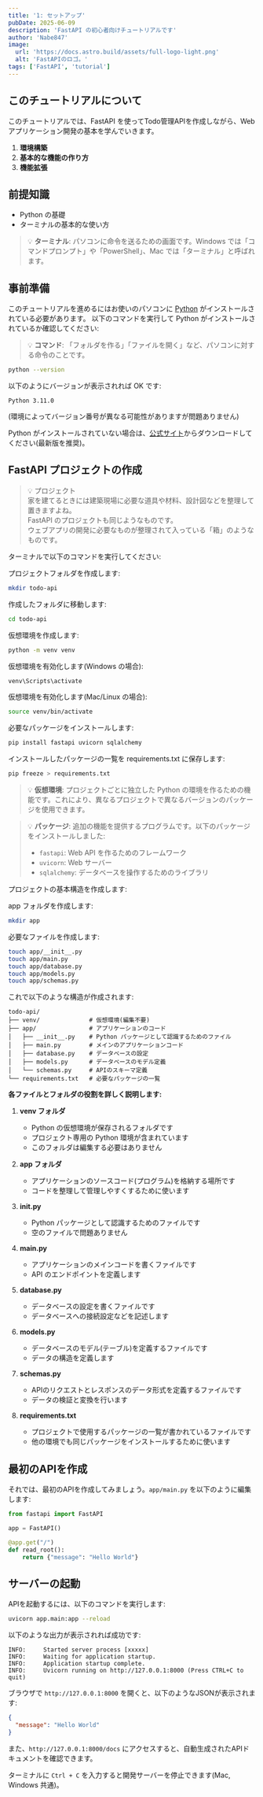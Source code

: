 ```yaml
---
title: '1: セットアップ'
pubDate: 2025-06-09
description: 'FastAPI の初心者向けチュートリアルです'
author: 'Nabe847'
image:
  url: 'https://docs.astro.build/assets/full-logo-light.png'
  alt: 'FastAPIのロゴ。'
tags: ['FastAPI', 'tutorial']
---
```


## このチュートリアルについて

このチュートリアルでは、FastAPI を使ってTodo管理APIを作成しながら、Web アプリケーション開発の基本を学んでいきます。

1. **環境構築**
2. **基本的な機能の作り方**
3. **機能拡張**

## 前提知識

- Python の基礎
- ターミナルの基本的な使い方

> 💡 **ターミナル**: パソコンに命令を送るための画面です。Windows では「コマンドプロンプト」や「PowerShell」、Mac では「ターミナル」と呼ばれます。

## 事前準備

このチュートリアルを進めるにはお使いのパソコンに [Python](https://www.python.org/) がインストールされている必要があります。
以下のコマンドを実行して Python がインストールされているか確認してください:

> 💡 **コマンド**: 「フォルダを作る」「ファイルを開く」など、パソコンに対する命令のことです。

```bash
python --version
```

以下のようにバージョンが表示されれば OK です:

```
Python 3.11.0
```

(環境によってバージョン番号が異なる可能性がありますが問題ありません)

Python がインストールされていない場合は、[公式サイト](https://www.python.org/)からダウンロードしてください(最新版を推奨)。

## FastAPI プロジェクトの作成

> 💡 プロジェクト  
> 家を建てるときには建築現場に必要な道具や材料、設計図などを整理して置きますよね。  
> FastAPI のプロジェクトも同じようなものです。  
> ウェブアプリの開発に必要なものが整理されて入っている「箱」のようなものです。

ターミナルで以下のコマンドを実行してください:

プロジェクトフォルダを作成します:

```bash
mkdir todo-api
```

作成したフォルダに移動します:

```bash
cd todo-api
```

仮想環境を作成します:

```bash
python -m venv venv
```

仮想環境を有効化します(Windows の場合):

```bash
venv\Scripts\activate
```

仮想環境を有効化します(Mac/Linux の場合):

```bash
source venv/bin/activate
```

必要なパッケージをインストールします:

```bash
pip install fastapi uvicorn sqlalchemy
```

インストールしたパッケージの一覧を requirements.txt に保存します:

```bash
pip freeze > requirements.txt
```

> 💡 **仮想環境**: プロジェクトごとに独立した Python の環境を作るための機能です。これにより、異なるプロジェクトで異なるバージョンのパッケージを使用できます。

> 💡 **パッケージ**: 追加の機能を提供するプログラムです。以下のパッケージをインストールしました:
> - `fastapi`: Web API を作るためのフレームワーク
> - `uvicorn`: Web サーバー
> - `sqlalchemy`: データベースを操作するためのライブラリ

プロジェクトの基本構造を作成します:

app フォルダを作成します:

```bash
mkdir app
```

必要なファイルを作成します:

```bash
touch app/__init__.py
touch app/main.py
touch app/database.py
touch app/models.py
touch app/schemas.py
```

これで以下のような構造が作成されます:

```
todo-api/
├── venv/              # 仮想環境(編集不要)
├── app/               # アプリケーションのコード
│   ├── __init__.py    # Python パッケージとして認識するためのファイル
│   ├── main.py        # メインのアプリケーションコード
│   ├── database.py    # データベースの設定
│   ├── models.py      # データベースのモデル定義
│   └── schemas.py     # APIのスキーマ定義
└── requirements.txt   # 必要なパッケージの一覧
```

**各ファイルとフォルダの役割を詳しく説明します:**

1. **venv フォルダ**

   - Python の仮想環境が保存されるフォルダです
   - プロジェクト専用の Python 環境が含まれています
   - このフォルダは編集する必要はありません

2. **app フォルダ**

   - アプリケーションのソースコード(プログラム)を格納する場所です
   - コードを整理して管理しやすくするために使います

3. **__init__.py**

   - Python パッケージとして認識するためのファイルです
   - 空のファイルで問題ありません

4. **main.py**

   - アプリケーションのメインコードを書くファイルです
   - API のエンドポイントを定義します

5. **database.py**

   - データベースの設定を書くファイルです
   - データベースへの接続設定などを記述します

6. **models.py**

   - データベースのモデル(テーブル)を定義するファイルです
   - データの構造を定義します

7. **schemas.py**

   - APIのリクエストとレスポンスのデータ形式を定義するファイルです
   - データの検証と変換を行います

8. **requirements.txt**

   - プロジェクトで使用するパッケージの一覧が書かれているファイルです
   - 他の環境でも同じパッケージをインストールするために使います

## 最初のAPIを作成

それでは、最初のAPIを作成してみましょう。`app/main.py` を以下のように編集します:

```python
from fastapi import FastAPI

app = FastAPI()

@app.get("/")
def read_root():
    return {"message": "Hello World"}
```

## サーバーの起動

APIを起動するには、以下のコマンドを実行します:

```bash
uvicorn app.main:app --reload
```

以下のような出力が表示されれば成功です:

```
INFO:     Started server process [xxxxx]
INFO:     Waiting for application startup.
INFO:     Application startup complete.
INFO:     Uvicorn running on http://127.0.0.1:8000 (Press CTRL+C to quit)
```

ブラウザで `http://127.0.0.1:8000` を開くと、以下のようなJSONが表示されます:

```json
{
  "message": "Hello World"
}
```

また、`http://127.0.0.1:8000/docs` にアクセスすると、自動生成されたAPIドキュメントを確認できます。

ターミナルに `Ctrl + C` を入力すると開発サーバーを停止できます(Mac, Windows 共通)。
